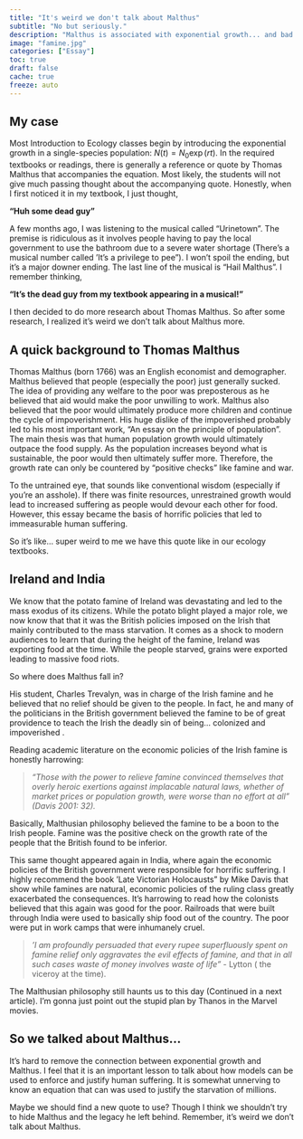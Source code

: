 ```yaml
---
title: "It's weird we don't talk about Malthus"
subtitle: "No but seriously."
description: "Malthus is associated with exponential growth... and bad famine policies that led to the death of millions. Why don't we ever talk about it in Intro to Ecology classes?"
image: "famine.jpg"
categories: ["Essay"]
toc: true
draft: false
cache: true
freeze: auto
---
```


## My case

Most Introduction to Ecology classes begin by introducing the exponential growth in a single-species population: $N(t) = N_0\exp(rt).$ In the required textbooks or readings, there is generally a reference or quote by Thomas Malthus that accompanies the equation. Most likely, the students will not give much passing thought about the accompanying quote. Honestly, when I first noticed it in my textbook, I just thought,

**“Huh some dead guy”**

A few months ago, I was listening to the musical called “Urinetown”. The premise is ridiculous as it involves people having to pay the local government to use the bathroom due to a severe water shortage (There’s a musical number called ‘It’s a privilege to pee”). I won’t spoil the ending, but it’s a major downer ending. The last line of the musical is “Hail Malthus”. I remember thinking, 

**"It’s the dead guy from my textbook appearing in a musical!"**

I then decided to do more research about Thomas Malthus. So after some research, I realized it’s weird we don’t talk about Malthus more.

## A quick background to Thomas Malthus

Thomas Malthus (born 1766) was an English economist and demographer. Malthus believed that people (especially the poor) just generally sucked. The idea of providing any welfare to the poor was preposterous as he believed that aid would make the poor unwilling to work. Malthus also believed that the poor would ultimately produce more children and continue the cycle of impoverishment. His huge dislike of the impoverished probably led to his most important work, “An essay on the principle of population”. The main thesis was that human population growth would ultimately outpace the food supply. As the population increases beyond what is sustainable, the poor would then ultimately suffer more. Therefore, the growth rate can only be countered by “positive checks” like famine and war.

To the untrained eye, that sounds like conventional wisdom (especially if you're an asshole). If there was finite resources, unrestrained growth would lead to increased suffering as people would devour each other for food. However, this essay became the basis of horrific policies that led to immeasurable human suffering.

So it’s like… super weird to me we have this quote like in our ecology textbooks.

## Ireland and India

We know that the potato famine of Ireland was devastating and led to the mass exodus of its citizens. While the potato blight played a major role, we now know that that it was the British policies imposed on the Irish that mainly contributed to the mass starvation. It comes as a shock to modern audiences to learn that during the height of the famine, Ireland was exporting food at the time. While the people starved, grains were exported leading to massive food riots.

So where does Malthus fall in?

His student, Charles Trevalyn, was in charge of the Irish famine and he believed that no relief should be given to the people. In fact, he and many of the politicians in the British government believed the famine to be of great providence to teach the Irish the deadly sin of being… colonized and impoverished .

Reading academic literature on the economic policies of the Irish famine is honestly harrowing:

> *“Those with the power to relieve famine convinced themselves that overly heroic exertions against implacable natural laws, whether of market prices or population growth, were worse than no effort at all” (Davis 2001: 32).*

Basically, Malthusian philosophy believed the famine to be a boon to the Irish people. Famine was the positive check on the growth rate of the people that the British found to be inferior.

This same thought appeared again in India, where again the economic policies of the British government were responsible for horrific suffering. I highly recommend the book ‘Late Victorian Holocausts” by Mike Davis that show while famines are natural, economic policies of the ruling class greatly exacerbated the consequences. It’s harrowing to read how the colonists believed that this again was good for the poor. Railroads that were built through India were used to basically ship food out of the country. The poor were put in work camps that were inhumanely cruel.

> *‘I am profoundly persuaded that every rupee superfluously spent on famine relief only aggravates the evil effects of famine, and that in all such cases waste of money involves waste of life”* - Lytton ( the viceroy at the time).

The Malthusian philosophy still haunts us to this day (Continued in a next article). I’m gonna just point out the stupid plan by Thanos in the Marvel movies.

## So we talked about Malthus…

It’s hard to remove the connection between exponential growth and Malthus. I feel that it is an important lesson to talk about how models can be used to enforce and justify human suffering. It is somewhat unnerving to know an equation that can was used to justify the starvation of millions.

Maybe we should find a new quote to use? Though I think we shouldn’t try to hide Malthus and the legacy he left behind. Remember, it’s weird we don’t talk about Malthus.
